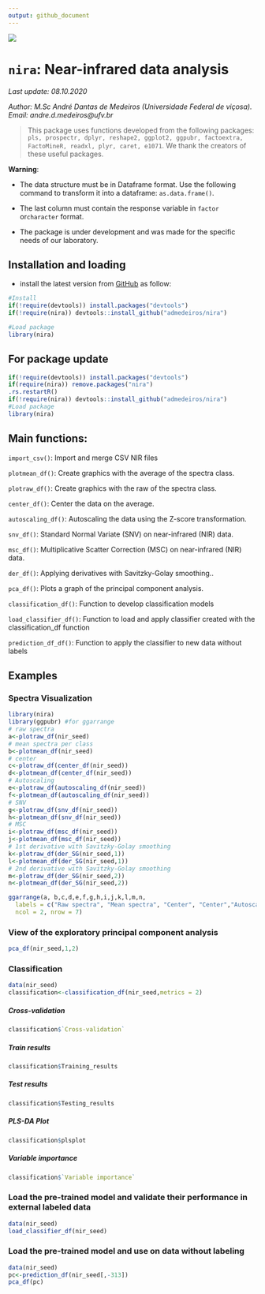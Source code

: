 ```yaml
---
output: github_document
---
```

![](https://raw.githubusercontent.com/admedeiros/nira/master/logo/logo-01.png)

# `nira`: Near-infrared data analysis
*Last update: 08.10.2020*

*Author: M.Sc André Dantas de Medeiros (Universidade Federal de viçosa). Email: andre.d.medeiros@ufv.br*

> This package uses functions developed from the following packages: `pls, prospectr, dplyr, reshape2, ggplot2, ggpubr, factoextra,  FactoMineR, readxl, plyr, caret, e1071`. We thank the creators of these useful packages.



**Warning**:

* The data structure must be in Dataframe format. Use the following command to transform it into a dataframe: `as.data.frame()`.

* The last column must contain the response variable in `factor` or` character` format.

* The package is under development and was made for the specific needs of our laboratory.
  

## Installation and loading
- install the latest version from [GitHub](https://github.com/admedeiros/nira) as follow:
```r
#Install
if(!require(devtools)) install.packages("devtools")
if(!require(nira)) devtools::install_github("admedeiros/nira")

#Load package
library(nira)
```

## For package update
```r

if(!require(devtools)) install.packages("devtools")
if(require(nira)) remove.packages("nira")
.rs.restartR()
if(!require(nira)) devtools::install_github("admedeiros/nira")
#Load package
library(nira)
```

## Main functions:
`import_csv()`: Import and merge CSV NIR files

`plotmean_df()`: Create graphics with the average of the spectra class.

`plotraw_df()`: Create graphics with the raw of the spectra class.

`center_df()`: Center the data on the average.

`autoscaling_df()`: Autoscaling the data using the Z-score transformation.

`snv_df()`: Standard Normal Variate (SNV) on near-infrared (NIR) data.

`msc_df()`: Multiplicative Scatter Correction (MSC) on near-infrared (NIR) data.

`der_df()`: Applying derivatives with Savitzky-Golay smoothing..

`pca_df()`: Plots a graph of the principal component analysis.

`classification_df()`: Function to develop classification models

`load_classifier_df()`: Function to load and apply classifier created with the classification_df function

`prediction_df_df()`: Function to apply the classifier to new data without labels

## Examples
### Spectra Visualization
```r
library(nira)
library(ggpubr) #for ggarrange
# raw spectra
a<-plotraw_df(nir_seed)
# mean spectra per class
b<-plotmean_df(nir_seed)
# center
c<-plotraw_df(center_df(nir_seed))
d<-plotmean_df(center_df(nir_seed))
# Autoscaling
e<-plotraw_df(autoscaling_df(nir_seed))
f<-plotmean_df(autoscaling_df(nir_seed))
# SNV
g<-plotraw_df(snv_df(nir_seed))
h<-plotmean_df(snv_df(nir_seed))
# MSC
i<-plotraw_df(msc_df(nir_seed))
j<-plotmean_df(msc_df(nir_seed))
# 1st derivative with Savitzky-Golay smoothing
k<-plotraw_df(der_SG(nir_seed,1))
l<-plotmean_df(der_SG(nir_seed,1))
# 2nd derivative with Savitzky-Golay smoothing
m<-plotraw_df(der_SG(nir_seed,2))
n<-plotmean_df(der_SG(nir_seed,2))

ggarrange(a, b,c,d,e,f,g,h,i,j,k,l,m,n,
  labels = c("Raw spectra", "Mean spectra", "Center", "Center","Autoscaling","Autoscaling","SNV","SNV","MSC", "MSC","1st derivative", "1st derivative", "2nd derivative", "2nd derivative" ),
  ncol = 2, nrow = 7)
```


### View of the exploratory principal component analysis
```r
pca_df(nir_seed,1,2)
```

### Classification
```r
data(nir_seed)
classification<-classification_df(nir_seed,metrics = 2)
```
##### Cross-validation
```r
classification$`Cross-validation`
```
##### Train results 
```r
classification$Training_results
```
##### Test results
```r
classification$Testing_results
```
##### PLS-DA Plot
```r
classification$plsplot
```

##### Variable importance
```r
classification$`Variable importance`
```
### Load the pre-trained model and validate their performance in external labeled data
```r
data(nir_seed)
load_classifier_df(nir_seed)
```


### Load the pre-trained model and use on data without labeling
```r
data(nir_seed)
pc<-prediction_df(nir_seed[,-313])
pca_df(pc)
```
